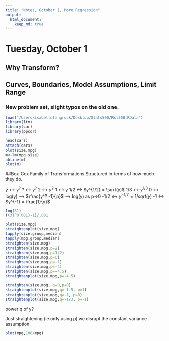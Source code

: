 ```yaml
---
title: "Notes, October 1, More Regression"
output: 
  html_document:
    keep_md: true
---
```


# Tuesday, October 1 
## Why Transform?  
## Curves, Boundaries, Model Assumptions, Limit Range 

### New problem set, slight typos on the old one. 

```r
load("/Users/isabellelangrock/Desktop/Stats500/Rst500.RData")
library(ltm)
library(car) 
library(ppcor)
```

```r
head(cars)
attach(cars)
plot(size,mpg)
m<-lm(mpg~size)
abline(m)
plot(m)
```

##Box-Cox Family of Transformations 
Structured in terms of how much they do. 

y <-> $y^?$ 
? <-> $y^?$
2 <-> $y^2$
1 <-> y 
1/2 <-> $y^{1/2} = \sqrt(y)$
1/3 <-> $y^{1/3}$
0 <-> log(y)  --> $\frac{y^? -1}{p}$ --> log(y) as p->0
-1/2 <-> $y^{-1/2}= 1/sqrt(y)$
-1 <-> $y^{-1} = \frac{1}{y}$


```r
log(31) 
((31^0.001)-1)/.001

plot(size,mpg)
straightenplot(size,mpg)
tapply(size,group,median)
tapply(mpg,group,median)
straighten(size,mpg)
straighten(size,mpg,p=2)
straighten(size,mpg,p=1/2)
straighten(size,mpg,p=0)
straighten(size,mpg,p=-1)
straighten(size,mpg,p=-4)
straighten(size,mpg,p=-4.5)
straightenplot(size,mpg,p=-4.5)

straighten(size,mpg, q=0,p=0)
straightenplot(size,mpg,q=-1.5, p=1)
straightenplot(size,mpg,q=-1, p=0)
straightenplot(size,mpg,q=-1/3, p=-1)
```
power q of y?

Just straightening (ie only using p) we disrupt the constant variance assumption. 

```r
plot(mpg,100/mpg)
```




